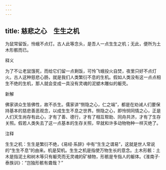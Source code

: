 ```yaml
---
---
---
```

title: 慈悲之心　生生之机
---



为鼠常留饭，怜蛾不点灯。古人此等念头，是吾人一点生生之机；无此，便所为土木形骸而已。

释义

为了不让老鼠饿死，而给它们留一点剩饭，可怜飞蛾投火自焚，夜里只好不点灯火。古人这种慈悲心肠，就是我们人类繁衍不息的生机。假如人类没有这一点点相生不绝的生机，那人就会变成一具没有灵魂的泥塑木雕似的躯壳。

新解

佛家讲众生皆佛性，故不杀生。儒家讲“恻隐之心，仁之端”，都是在劝诫人们要保持基本的慈悲善恶观念，以成生生不息之世界。恻隐之心，即怜悯同情之心，正是人们天生尚存有此心，才有了善、德行，才有了相互帮助、同舟共济，才有了生存关照。假若人类失去了这一点基本的生存关照，早就和许多动物物种一样灭绝了。

注释

生生之机：生生是繁衍不绝，《易经·系辞》中有“生生之谓易”，这就是世人常说的“生生不息”的由来。机是契机。生生之机是指使万物生长的意念。土木形骸：土木是指泥土和树木等只有躯壳而无灵魂的矿植物，形骸是专指人的躯体。《淮南子·泰族训》：“岂独形骸有聋哉？”